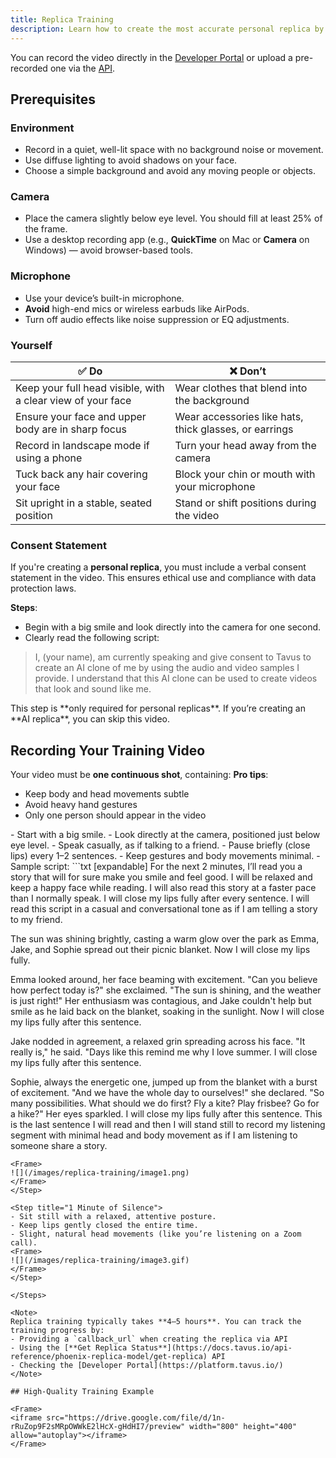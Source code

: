 ```yaml
---
title: Replica Training
description: Learn how to create the most accurate personal replica by submitting a high-quality training video.
---
```


You can record the video directly in the [Developer Portal](https://platform.tavus.io/) or upload a pre-recorded one via the [API](https://docs.tavus.io/api-reference/phoenix-replica-model/create-replica).

## Prerequisites

### Environment
- Record in a quiet, well-lit space with no background noise or movement.  
- Use diffuse lighting to avoid shadows on your face.  
- Choose a simple background and avoid any moving people or objects.

### Camera
- Place the camera slightly below eye level. You should fill at least 25% of the frame.  
- Use a desktop recording app (e.g., **QuickTime** on Mac or **Camera** on Windows) — avoid browser-based tools.

### Microphone
- Use your device’s built-in microphone.  
- **Avoid** high-end mics or wireless earbuds like AirPods.  
- Turn off audio effects like noise suppression or EQ adjustments.

### Yourself

| ✅ Do | ❌ Don’t |
|------|---------|
| Keep your full head visible, with a clear view of your face | Wear clothes that blend into the background |
| Ensure your face and upper body are in sharp focus | Wear accessories like hats, thick glasses, or earrings |
| Record in landscape mode if using a phone | Turn your head away from the camera |
| Tuck back any hair covering your face | Block your chin or mouth with your microphone |
| Sit upright in a stable, seated position | Stand or shift positions during the video |

### Consent Statement

If you're creating a **personal replica**, you must include a verbal consent statement in the video. This ensures ethical use and compliance with data protection laws.

**Steps**:
- Begin with a big smile and look directly into the camera for one second.  
- Clearly read the following script:

> I, (your name), am currently speaking and give consent to Tavus to create an AI clone of me by using the audio and video samples I provide. I understand that this AI clone can be used to create videos that look and sound like me.

<Note>
This step is **only required for personal replicas**. If you’re creating an **AI replica**, you can skip this video.
</Note>

## Recording Your Training Video
Your video must be **one continuous shot**, containing:
<Tip>
**Pro tips**:
- Keep body and head movements subtle  
- Avoid heavy hand gestures  
- Only one person should appear in the video  
</Tip>
<Steps>
<Step title="1 Minute of Talking">
- Start with a big smile.  
- Look directly at the camera, positioned just below eye level.  
- Speak casually, as if talking to a friend.  
- Pause briefly (close lips) every 1–2 sentences.  
- Keep gestures and body movements minimal.
- Sample script:
```txt [expandable]
For the next 2 minutes, I’ll read you a story that will for sure make you smile and feel good. I will be relaxed and keep a happy face while reading. I will also read this story at a faster pace than I normally speak. I will close my lips fully after every sentence. I will read this script in a casual and conversational tone as if I am telling a story to my friend.

The sun was shining brightly, casting a warm glow over the park as Emma, Jake, and Sophie spread out their picnic blanket. Now I will close my lips fully.

Emma looked around, her face beaming with excitement. "Can you believe how perfect today is?" she exclaimed. "The sun is shining, and the weather is just right!" Her enthusiasm was contagious, and Jake couldn't help but smile as he laid back on the blanket, soaking in the sunlight. Now I will close my lips fully after this sentence.

Jake nodded in agreement, a relaxed grin spreading across his face. "It really is," he said. "Days like this remind me why I love summer. I will close my lips fully after this sentence.

Sophie, always the energetic one, jumped up from the blanket with a burst of excitement. "And we have the whole day to ourselves!" she declared. "So many possibilities. What should we do first? Fly a kite? Play frisbee? Go for a hike?" Her eyes sparkled. I will close my lips fully after this sentence. This is the last sentence I will read and then I will stand still to record my listening segment with minimal head and body movement as if I am listening to someone share a story.

```
<Frame>
![](/images/replica-training/image1.png)
</Frame>
</Step>

<Step title="1 Minute of Silence">
- Sit still with a relaxed, attentive posture.  
- Keep lips gently closed the entire time.  
- Slight, natural head movements (like you’re listening on a Zoom call).  
<Frame>
![](/images/replica-training/image3.gif)
</Frame>
</Step>

</Steps>

<Note>
Replica training typically takes **4–5 hours**. You can track the training progress by:
- Providing a `callback_url` when creating the replica via API  
- Using the [**Get Replica Status**](https://docs.tavus.io/api-reference/phoenix-replica-model/get-replica) API  
- Checking the [Developer Portal](https://platform.tavus.io/)
</Note>

## High-Quality Training Example

<Frame>
<iframe src="https://drive.google.com/file/d/1n-rRuZop9F2sMRpOWWkE2lHcX-gHdHI7/preview" width="800" height="400" allow="autoplay"></iframe>
</Frame>
